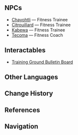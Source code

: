 {{About|the location|the [[furnishing]]|Training Ground}}
{{Location Infobox
|title        = Training Ground
|image        = <gallery>
Point of Interest Training Ground.png|In-game
Point of Interest Training Ground Map Location.png|Map
</gallery>
|type         = Point of Interest
|map_level    = 
|region       = Natlan
|area         = Atocpan
|subarea      = "Collective of Plenty"
|poi          = 
}}
{{Location Intro|description=<p>It is a public training area overseen by [[Tecoma]], the resident coach. Anyone can drop in to work out, but professional classes are also available for a fee.<ref>{{Ref/NPC|Citrouillard}}</ref> It seems to be affiliated with the Collective of Plenty's fitness club, which is headed by [[Iansan]]; she personally holds training sessions and maintains the equipment there.<ref>{{Ref/BB|Training Ground Bulletin Board}}</ref><ref>{{Ref/Quest|Orchard Repose}}</ref></p>}}
<!--
==Quests==
{{Quests by Category List|Training Ground Quests|heo=1}}
-->
==NPCs==
* [[Chayohtli]] &mdash; Fitness Trainee
* [[Citrouillard]] &mdash; Fitness Trainee
* [[Kabewa]] &mdash; Fitness Trainee
* [[Tecoma]] &mdash; Fitness Coach

==Interactables==
* [[Training Ground Bulletin Board]]
<!--
==Lore==

==Gallery==
<gallery>
</gallery>
-->
==Other Languages==
{{Other Languages}}

==Change History==
{{Change History|5.5}}

==References==
{{Reflist}}

==Navigation==
{{PoI Navbox|Natlan}}